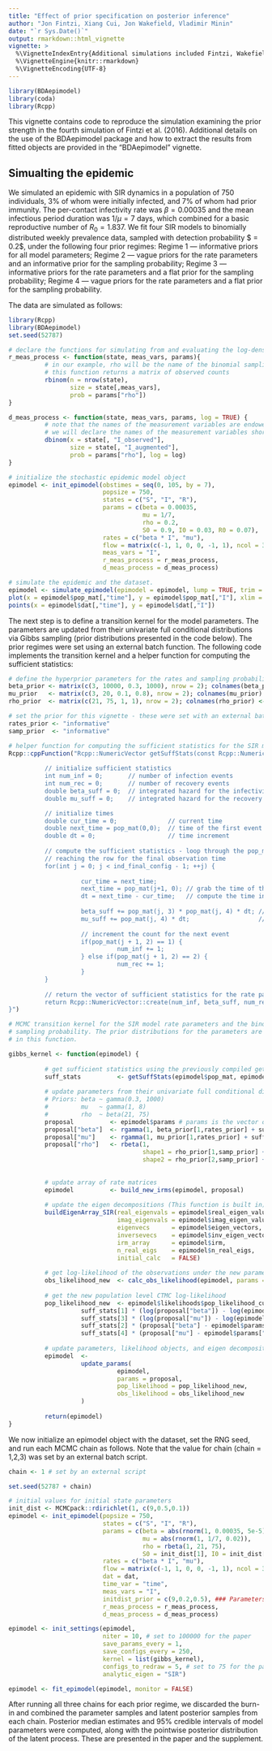 ```yaml
---
title: "Effect of prior specification on posterior inference"
author: "Jon Fintzi, Xiang Cui, Jon Wakefield, Vladimir Minin"
date: "`r Sys.Date()`"
output: rmarkdown::html_vignette
vignette: >
  %\VignetteIndexEntry{Additional simulations included Fintzi, Wakefield, and Minin (2016)}
  %\VignetteEngine{knitr::rmarkdown}
  %\VignetteEncoding{UTF-8}
---
```

```r
library(BDAepimodel)
library(coda)
library(Rcpp)
```

This vignette contains code to reproduce the simulation examining the prior strength in the fourth simulation of Fintzi et al. (2016). Additional details on the use of the BDAepimodel package and how to extract the results from fitted objects are provided in the "BDAepimodel" vignette. 

## Simualting the epidemic
We simulated an epidemic with SIR dynamics in a population of 750 individuals, 3% of whom were initially infected, and 7% of whom had prior immunity. The per-contact infectivity rate was $\beta = 0.00035$ and the mean infectious period duration was $1/\mu = 7$ days, which combined for a basic reproductive number of $R_0 = 1.837$. We fit four SIR models to binomially distributed weekly prevalence data, sampled with detection probability $ \rho = 0.2$, under the following four prior regimes: Regime 1 --- informative priors for all model parameters; Regime 2 --- vague priors for the rate parameters and an informative prior for the sampling probability; Regime 3 --- informative priors for the rate parameters and a flat prior for the sampling probability; Regime 4 --- vague priors for the rate parameters and a flat prior for the sampling probability. 

The data are simulated as follows:

```r
library(Rcpp)
library(BDAepimodel)
set.seed(52787)

# declare the functions for simulating from and evaluating the log-density of the measurement process
r_meas_process <- function(state, meas_vars, params){
          # in our example, rho will be the name of the binomial sampling probability parameter.
          # this function returns a matrix of observed counts
          rbinom(n = nrow(state), 
                 size = state[,meas_vars],
                 prob = params["rho"])
}

d_meas_process <- function(state, meas_vars, params, log = TRUE) {
          # note that the names of the measurement variables are endowed with suffixes "_observed" and "_augmented". This is required.
          # we will declare the names of the measurement variables shortly.
          dbinom(x = state[, "I_observed"], 
                 size = state[, "I_augmented"], 
                 prob = params["rho"], log = log)
}

# initialize the stochastic epidemic model object
epimodel <- init_epimodel(obstimes = seq(0, 105, by = 7),                             # vector of observation times
                          popsize = 750,                                              # population size
                          states = c("S", "I", "R"),                                  # compartment names
                          params = c(beta = 0.00035,                                  # infectivity parameter
                                     mu = 1/7,                                        # recovery rate
                                     rho = 0.2,                                       # binomial sampling probability
                                     S0 = 0.9, I0 = 0.03, R0 = 0.07),                 # initial state probabilities
                          rates = c("beta * I", "mu"),                                # unlumped transition rates
                          flow = matrix(c(-1, 1, 0, 0, -1, 1), ncol = 3, byrow = T),  # flow matrix
                          meas_vars = "I",                                            # name of measurement variable
                          r_meas_process = r_meas_process,                            # measurement process functions
                          d_meas_process = d_meas_process)

# simulate the epidemic and the dataset.  
epimodel <- simulate_epimodel(epimodel = epimodel, lump = TRUE, trim = TRUE)
plot(x = epimodel$pop_mat[,"time"], y = epimodel$pop_mat[,"I"], xlim = c(0,85), "l", xlab = "Time", ylab = "Prevalence")
points(x = epimodel$dat[,"time"], y = epimodel$dat[,"I"])
```

The next step is to define a transition kernel for the model parameters. The parameters are updated from their univariate full conditional distributions via Gibbs sampling (prior distributions presented in the code below). The prior regimes were set using an external batch function. The following code implements the transition kernel and a helper function for computing the sufficient statistics:

```r
# define the hyperprior parameters for the rates and sampling probability
beta_prior <- matrix(c(3, 10000, 0.3, 1000), nrow = 2); colnames(beta_prior) <- c("informative", "diffuse")
mu_prior   <- matrix(c(3, 20, 0.1, 0.8), nrow = 2); colnames(mu_prior) <- c("informative", "diffuse")
rho_prior  <- matrix(c(21, 75, 1, 1), nrow = 2); colnames(rho_prior) <- c("informative", "diffuse") 

# set the prior for this vignette - these were set with an external batch script
rates_prior <- "informative"
samp_prior  <- "informative"

# helper function for computing the sufficient statistics for the SIR model rate parameters
Rcpp::cppFunction("Rcpp::NumericVector getSuffStats(const Rcpp::NumericMatrix& pop_mat, const int ind_final_config) {
                  
          // initialize sufficient statistics
          int num_inf = 0;       // number of infection events
          int num_rec = 0;       // number of recovery events
          double beta_suff = 0;  // integrated hazard for the infectivity
          double mu_suff = 0;    // integrated hazard for the recovery

          // initialize times
          double cur_time = 0;              // current time
          double next_time = pop_mat(0,0);  // time of the first event
          double dt = 0;                    // time increment
          
          // compute the sufficient statistics - loop through the pop_mat matrix until
          // reaching the row for the final observation time
          for(int j = 0; j < ind_final_config - 1; ++j) {
          
                    cur_time = next_time;         
                    next_time = pop_mat(j+1, 0); // grab the time of the next event
                    dt = next_time - cur_time;   // compute the time increment
                    
                    beta_suff += pop_mat(j, 3) * pop_mat(j, 4) * dt; // add S*I*(t_{j+1} - t_j) to beta_suff
                    mu_suff += pop_mat(j, 4) * dt;                   // add I*(t_{j+1} - t_j) to mu_suff
                    
                    // increment the count for the next event
                    if(pop_mat(j + 1, 2) == 1) {  
                              num_inf += 1;
                    } else if(pop_mat(j + 1, 2) == 2) {
                              num_rec += 1;
                    }
          }
                  
          // return the vector of sufficient statistics for the rate parameters
          return Rcpp::NumericVector::create(num_inf, beta_suff, num_rec, mu_suff);
}")

# MCMC transition kernel for the SIR model rate parameters and the binomial
# sampling probability. The prior distributions for the parameters are contained
# in this function.

gibbs_kernel <- function(epimodel) {
          
          # get sufficient statistics using the previously compiled getSuffStats function (above)
          suff_stats          <- getSuffStats(epimodel$pop_mat, epimodel$ind_final_config)
          
          # update parameters from their univariate full conditional distributions
          # Priors: beta ~ gamma(0.3, 1000)
          #         mu   ~ gamma(1, 8)
          #         rho  ~ beta(21, 75)
          proposal          <- epimodel$params # params is the vector of ALL model parameters
          proposal["beta"]  <- rgamma(1, beta_prior[1,rates_prior] + suff_stats[1], beta_prior[2,rates_prior] + suff_stats[2])
          proposal["mu"]    <- rgamma(1, mu_prior[1,rates_prior] + suff_stats[3], mu_prior[2,rates_prior] + suff_stats[4])
          proposal["rho"]   <- rbeta(1, 
                                     shape1 = rho_prior[1,samp_prior] + sum(epimodel$obs_mat[, "I_observed"]),
                                     shape2 = rho_prior[2,samp_prior] + sum(epimodel$obs_mat[, "I_augmented"] - 
                                                                                    epimodel$obs_mat[, "I_observed"]))
          
          # update array of rate matrices
          epimodel          <- build_new_irms(epimodel, proposal)
          
          # update the eigen decompositions (This function is built in)
          buildEigenArray_SIR(real_eigenvals = epimodel$real_eigen_values,
                              imag_eigenvals = epimodel$imag_eigen_values,
                              eigenvecs      = epimodel$eigen_vectors, 
                              inversevecs    = epimodel$inv_eigen_vectors, 
                              irm_array      = epimodel$irm, 
                              n_real_eigs    = epimodel$n_real_eigs, 
                              initial_calc   = FALSE)
          
          # get log-likelihood of the observations under the new parameters
          obs_likelihood_new  <- calc_obs_likelihood(epimodel, params = proposal, log = TRUE) #### NOTE - log = TRUE
          
          # get the new population level CTMC log-likelihood
          pop_likelihood_new  <- epimodel$likelihoods$pop_likelihood_cur +
                    suff_stats[1] * (log(proposal["beta"]) - log(epimodel$params["beta"])) +
                    suff_stats[3] * (log(proposal["mu"]) - log(epimodel$params["mu"])) -
                    suff_stats[2] * (proposal["beta"] - epimodel$params["beta"]) - 
                    suff_stats[4] * (proposal["mu"] - epimodel$params["mu"])
          
          # update parameters, likelihood objects, and eigen decompositions
          epimodel  <-
                    update_params(
                              epimodel,
                              params = proposal,
                              pop_likelihood = pop_likelihood_new,
                              obs_likelihood = obs_likelihood_new
                    )
          
          return(epimodel)
}
```

We now initialize an epimodel object with the dataset, set the RNG seed, and run each MCMC chain as follows. Note that the value for chain (chain = 1,2,3) was set by an external batch script. 

```r
chain <- 1 # set by an external script

set.seed(52787 + chain)

# initial values for initial state parameters
init_dist <- MCMCpack::rdirichlet(1, c(9,0.5,0.1))
epimodel <- init_epimodel(popsize = 750,                                                       # population size
                          states = c("S", "I", "R"),                                           # compartment names
                          params = c(beta = abs(rnorm(1, 0.00035, 5e-5)),                      # per-contact infectivity rate
                                     mu = abs(rnorm(1, 1/7, 0.02)),                            # recovery rate
                                     rho = rbeta(1, 21, 75),                                   # binomial sampling probability
                                     S0 = init_dist[1], I0 = init_dist[2], R0 = init_dist[3]), # initial state probabilities
                          rates = c("beta * I", "mu"),                                         # unlumped transition rates
                          flow = matrix(c(-1, 1, 0, 0, -1, 1), ncol = 3, byrow = T),           # flow matrix
                          dat = dat,                                                           # dataset
                          time_var = "time",                                                   # name of time variable in the dataset
                          meas_vars = "I",                                                     # name of measurement var in the dataset
                          initdist_prior = c(9,0.2,0.5), ### Parameters for the dirichlet prior distribution for the initial state probs
                          r_meas_process = r_meas_process,
                          d_meas_process = d_meas_process)

epimodel <- init_settings(epimodel,
                          niter = 10, # set to 100000 for the paper
                          save_params_every = 1, 
                          save_configs_every = 250, 
                          kernel = list(gibbs_kernel),
                          configs_to_redraw = 5, # set to 75 for the paper
                          analytic_eigen = "SIR")

epimodel <- fit_epimodel(epimodel, monitor = FALSE)

```

After running all three chains for each prior regime, we discarded the burn-in and combined the parameter samples and latent posterior samples from each chain. Posterior median estimates and 95% credible intervals of model parameters were computed, along with the pointwise posterior distribution of the latent process. These are presented in the paper and the supplement. 
